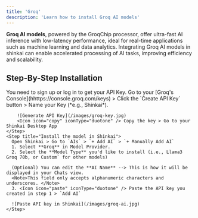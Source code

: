 ```yaml
---
title: 'Groq'
description: 'Learn how to install Groq AI models'
---
```


**Groq AI models**, powered by the GroqChip processor, offer ultra-fast AI inference with low-latency performance, ideal for real-time applications such as machine learning and data analytics. 
Integrating Groq AI models in shinkai can enable accelerated processing of AI tasks, improving efficiency and scalability.

## Step-By-Step Installation

<Steps>
    <Step title="Generate your API key">
        <Tip>You need to sign up or log in to get your API Key.</Tip>
        Go to your [Groq's Console](hhttps://console.groq.com/keys) > Click the `Create API Key` button >  Name your Key (*e.g., Shinkai*).
      
        ![Generate API Key](/images/groq-key.jpg)
        <Icon icon="copy" iconType="duotone" /> Copy the key > Go to your Shinkai Desktop App
    </Step>
    <Step title="Install the model in Shinkai">
      Open Shinkai > Go to `AIs` > `+ Add AI` > `+ Manually Add AI`
      1. Select **Groq** in Model Provider.
      2. Select the **Model Type** you'd like to install (i.e., Llama3 Groq 70b, or Custom` for other models)
      
      (Optional) You can edit the **AI Name** --> This is how it will be displayed in your Chats view. 
      <Note>This field only accepts alphanumeric characters and underscores. </Note>
      3. <Icon icon="paste" iconType="duotone" /> Paste the API key you created in step 1 > `Add AI`
      
      ![Paste API key in Shinkai](/images/groq-ai.jpg)
    </Step>

  </Steps>